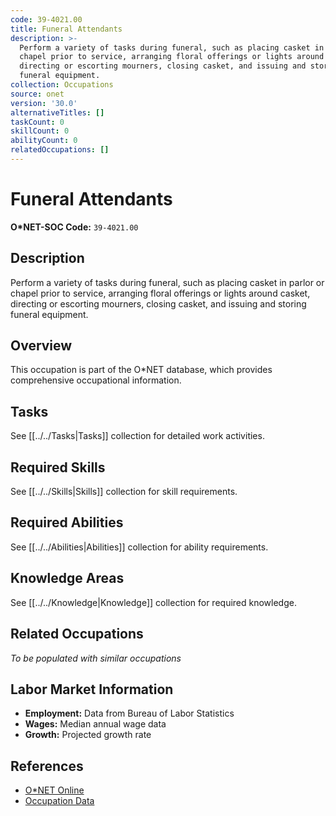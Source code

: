 ```yaml
---
code: 39-4021.00
title: Funeral Attendants
description: >-
  Perform a variety of tasks during funeral, such as placing casket in parlor or
  chapel prior to service, arranging floral offerings or lights around casket,
  directing or escorting mourners, closing casket, and issuing and storing
  funeral equipment.
collection: Occupations
source: onet
version: '30.0'
alternativeTitles: []
taskCount: 0
skillCount: 0
abilityCount: 0
relatedOccupations: []
---
```

# Funeral Attendants

**O*NET-SOC Code:** `39-4021.00`

## Description

Perform a variety of tasks during funeral, such as placing casket in parlor or chapel prior to service, arranging floral offerings or lights around casket, directing or escorting mourners, closing casket, and issuing and storing funeral equipment.

## Overview

This occupation is part of the O*NET database, which provides comprehensive occupational information.

## Tasks

See [[../../Tasks|Tasks]] collection for detailed work activities.

## Required Skills

See [[../../Skills|Skills]] collection for skill requirements.

## Required Abilities

See [[../../Abilities|Abilities]] collection for ability requirements.

## Knowledge Areas

See [[../../Knowledge|Knowledge]] collection for required knowledge.

## Related Occupations

*To be populated with similar occupations*

## Labor Market Information

- **Employment:** Data from Bureau of Labor Statistics
- **Wages:** Median annual wage data
- **Growth:** Projected growth rate

## References

- [O*NET Online](https://www.onetonline.org/link/summary/39-4021.00)
- [Occupation Data](https://www.onetcenter.org/)
